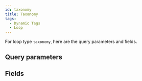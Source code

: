 ```yaml
---
id: taxonomy
title: Taxonomy
tags:
  - Dynamic Tags
  - Loop
---
```



For loop type `taxonomy`, here are the query parameters and fields.

## Query parameters

<QueryArgsList args={taxonomy.query_args} />

## Fields

<FieldsList fields={taxonomy.fields} />
